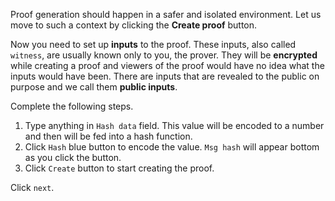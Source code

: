 Proof generation should happen in a safer and isolated environment. Let us move to such a context
by clicking the **Create proof** button.

Now you need to set up **inputs** to the proof. These inputs, also called `witness`, are usually 
known only to you, the prover. They will be **encrypted** while creating a proof and viewers of the 
proof would have no idea what the inputs would have been. There are inputs that are revealed to the
public on purpose and we call them **public inputs**.

Complete the following steps.

1. Type anything in `Hash data` field. This value will be encoded to a number and then will be fed
into a hash function.
2. Click `Hash` blue button to encode the value. `Msg hash` will appear bottom as you click the 
button.
3. Click `Create` button to start creating the proof.

Click `next`.
